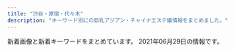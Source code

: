 ```yaml
---
title: "渋谷・原宿・代々木"
description: "キーワード別にの巨乳アジアン・チャイナエステ嬢情報をまとめました。"
---
```


新着画像と新着キーワードをまとめています。
2021年06月29日の情報です。

<DmmAffiliateIns />
<KeywordTable
  shops={
    [
    {
        "station": "JR\u6e0b\u8c37\u99c5\u897f\u53e3",
        "img_links": [
            "http://awaawa-fairy.work/img/st29.png",
            "http://awaawa-fairy.work/img/st018.png",
            "http://awaawa-fairy.work/sp/img/tit.jpg",
            "http://awaawa-fairy.work/img/sta27.png",
            "http://awaawa-fairy.work/sp/img/p-18.png",
            "http://awaawa-fairy.work/sp/img/botton.jpg",
            "http://awaawa-fairy.work/sp/img/sta17.png",
            "http://awaawa-fairy.work/sp/img/pic.jpg",
            "http://awaawa-fairy.work/img/st17.png",
            "http://awaawa-fairy.work/sp/img/mv.jpg",
            "http://awaawa-fairy.work/sp/img/info.jpg",
            "http://awaawa-fairy.work/sp/img/sta29.png",
            "http://awaawa-fairy.work/sp/img/sta28.png",
            "http://awaawa-fairy.work/img/st27.png",
            "http://awaawa-fairy.work/sp/img/t-o.jpg",
            "http://awaawa-fairy.work/img/st4.png",
            "http://awaawa-fairy.work/sp/img/tel.jpg",
            "http://awaawa-fairy.work/sp/img/sta22.png",
            "http://awaawa-fairy.work/img/sta28.png",
            "http://awaawa-fairy.work/img/st15.png",
            "http://awaawa-fairy.work/sp/img/t-t.jpg",
            "http://awaawa-fairy.work/img/sta22.png",
            "http://awaawa-fairy.work/sp/img/add.jpg",
            "http://awaawa-fairy.work/img/sta17.png",
            "http://awaawa-fairy.work/sp/img/sta15.png",
            "http://awaawa-fairy.work/img/st22.png",
            "http://awaawa-fairy.work/sp/img/sta26.png",
            "http://awaawa-fairy.work/img/st18.png",
            "http://awaawa-fairy.work/img/nos.png",
            "http://awaawa-fairy.work/sp/img/t-r.jpg",
            "http://awaawa-fairy.work/sp/img/line.jpg",
            "http://awaawa-fairy.work/img/sta15.png",
            "http://awaawa-fairy.work/sp/img/pc.jpg",
            "http://awaawa-fairy.work/img/st017.png",
            "http://awaawa-fairy.work/img/st26.png",
            "http://awaawa-fairy.work/sp/img/time.jpg",
            "http://awaawa-fairy.work/img/bottom.png",
            "http://awaawa-fairy.work/img/mo.png",
            "http://awaawa-fairy.work/img/sta18.png",
            "http://awaawa-fairy.work/img/sta26.png",
            "http://awaawa-fairy.work/sp/img/sta18.png",
            "http://awaawa-fairy.work/sp/img/sta27.png",
            "http://awaawa-fairy.work/sp/img/t-a.jpg",
            "http://awaawa-fairy.work/img/sta29.png",
            "http://awaawa-fairy.work/img/head.png",
            "http://awaawa-fairy.work/sp/img/t-s.jpg",
            "http://awaawa-fairy.work/sp/img/p-22.png",
            "http://awaawa-fairy.work/sp/img/p-28.png",
            "http://awaawa-fairy.work/img/st28.png",
            "http://awaawa-fairy.work/sp/img/sys.jpg"
        ],
        "name": "\u6ce1\u6ce1\u30d5\u30a7\u30a2\u30ea\u30fc",
        "url": "http://awaawa-fairy.work/",
        "keywords": {
            "F": 1,
            "85": 4,
            "D": 4,
            "87": 5,
            "88": 5,
            "C": 17,
            "86": 3,
            "E": 2
        }
    },
    {
        "name": "\u6953",
        "keywords": {},
        "img_links": [
            "http://www.kaede-es.club/images/staff/neinei2.jpg",
            "http://www.kaede-es.club/images/staff/2/riri.jpg",
            "http://www.kaede-es.club/images/staff/mimi.jpg",
            "http://www.kaede-es.club/images/staff/4/sati.jpg",
            "http://www.kaede-es.club/images/index-tiba_09.jpg",
            "http://www.kaede-es.club/images/shop/DSC_0086-300x199.jpg",
            "http://www.kaede-es.club/images/index-tiba_04.jpg",
            "http://www.kaede-es.club/images/staff/900938665947495901-225x300.jpg",
            "http://www.kaede-es.club/images/shop/DSC_0998-199x300.jpg",
            "http://www.kaede-es.club/images/staff/4/yuyu2.jpg",
            "http://www.kaede-es.club/images/staff/2/momo.jpg",
            "http://www.kaede-es.club/images/staff/2/7.jpg",
            "http://www.kaede-es.club/images/t-off-ico.jpg",
            "http://www.kaede-es.club/images/staff/2/hana.jpg",
            "http://www.kaede-es.club/images/index-tiba_02.jpg",
            "http://www.kaede-es.club/images/index-tiba_10.jpg",
            "http://www.kaede-es.club/images/nav/nav-sys.jpg",
            "http://www.kaede-es.club/images/shop/DSC_0087-221x300.jpg",
            "http://www.kaede-es.club/css/2.jpeg",
            "http://www.kaede-es.club/images/nav/nav-staff.jpg",
            "http://www.kaede-es.club/images/index-tiba_13.jpg",
            "http://www.kaede-es.club/images/staff/6.jpg",
            "http://www.kaede-es.club/images/nav/nav-job.jpg",
            "http://www.kaede-es.club/psd/off32.jpg",
            "http://www.kaede-es.club/psd/off2-1.jpg"
        ],
        "station": "JR\u4ee3\u3005\u6728\u99c5",
        "url": "http://www.kaede-es.club/"
    },
    {
        "img_links": [
            "http://www.ogon.work/img/interior.jpg",
            "http://www.ogon.work/staff/aya2.jpg",
            "http://www.ogon.work/staff/ai2.jpg",
            "http://www.ogon.work/staff/aya3.jpg",
            "http://www.ogon.work/img/bana02.jpg",
            "http://www.ogon.work/staff/momo1.jpg",
            "http://www.ogon.work/staff/ayumi3.jpg",
            "http://www.ogon.work/staff/ayumi2.jpg",
            "http://www.ogon.work/staff/hana1.jpg",
            "http://www.ogon.work/staff/ai3.jpg",
            "http://www.ogon.work/img/bana03.jpg",
            "http://www.ogon.work/img/icon/new.jpg",
            "http://www.ogon.work/staff/ayumi1.jpg",
            "http://www.ogon.work/staff/ai1.jpg",
            "http://www.ogon.work/img/contentsbottom.png",
            "http://www.ogon.work/img/s/s_qa.png",
            "http://www.ogon.work/staff/aya1.jpg",
            "http://www.ogon.work/staff/yuki1.jpg",
            "http://www.ogon.work/staff/yuki2.jpg"
        ],
        "url": "http://www.ogon.work/",
        "station": "JR\u6e0b\u8c37\u99c5\u30cf\u30c1\u516c\u53e3",
        "keywords": {
            "86": 13,
            "C": 60,
            "E": 7,
            "D": 16,
            "87": 14,
            "84": 58
        },
        "name": "\u9ec4\u91d1\u6d77\u5cb8"
    },
    {
        "station": "JR\u6e0b\u8c37\u99c5\u30cf\u30c1\u516c\u53e3",
        "img_links": [
            "http://www.e-god.work/images/mobile.jpg",
            "http://www.e-god.work/images/info.jpg",
            "http://www.e-god.work/images/1.jpg",
            "http://www.e-god.work/img/yuki1.jpg",
            "http://www.e-god.work/images/head.jpg",
            "http://www.e-god.work/images/int2.jpg",
            "http://www.e-god.work/images/4.jpg",
            "http://www.e-god.work/images/sys2.jpg",
            "http://www.e-god.work/images/int1.jpg",
            "http://www.e-god.work/images/interior_t.jpg",
            "http://www.e-god.work/images/staff_t.jpg",
            "http://www.e-god.work/img/zb.jpg",
            "http://www.e-god.work/images/sys1.jpg",
            "http://www.e-god.work/images/ais.jpg",
            "http://www.e-god.work/img/eri1.jpg",
            "http://www.e-god.work/images/line.png",
            "http://www.e-god.work/images/tel.jpg",
            "http://www.e-god.work/img/koko2.jpg",
            "http://www.e-god.work/img/koko1.jpg",
            "http://www.e-god.work/images/news.jpg",
            "http://www.e-god.work/images/2.jpg"
        ],
        "name": "\u30b9\u30ef\u30f3",
        "url": "http://www.e-god.work/",
        "keywords": {}
    },
    {
        "url": "http://www.aixin.co.jp/",
        "img_links": [
            "http://www.aixin.co.jp/images/staff/ruri2/ruri2.png",
            "http://www.aixin.co.jp/images/staff/chiemi/chiemi.jpg",
            "http://www.aixin.co.jp/images/staff/miki/2.jpg",
            "http://www.aixin.co.jp/images/staff/ayaka/ayaka.jpg",
            "http://www.aixin.co.jp/images/staff/mika2/2.png",
            "http://www.aixin.co.jp/images/map/google.png",
            "http://www.aixin.co.jp/images/price/tokusen.jpg",
            "http://www.aixin.co.jp/images/staff/ran/ran.png",
            "http://www.aixin.co.jp/images/staff/yui2/yui2.png",
            "http://www.aixin.co.jp/images/staff/yuzu/2.jpg",
            "http://www.aixin.co.jp/images/top/top.jpg",
            "http://www.aixin.co.jp/images/price/hirou.jpg",
            "http://www.aixin.co.jp/images/costume/2.png",
            "http://www.aixin.co.jp/images/staff/chiemi/1.jpg",
            "http://www.aixin.co.jp/images/top_pic/top2.jpg",
            "http://www.aixin.co.jp/images/wanted/wanted.png",
            "http://www.aixin.co.jp/images/staff/mirai/mirai.png",
            "http://www.aixin.co.jp/images/staff/aki/aki.png",
            "http://www.aixin.co.jp/images/staff/haruka2/haruka2.png",
            "http://www.aixin.co.jp/images/price/aroma.jpg",
            "http://www.aixin.co.jp/images/staff/ruru2/2.jpg",
            "http://www.aixin.co.jp/images/staff/miya2/miya2.jpg",
            "http://www.aixin.co.jp/images/staff/koko/koko.png",
            "http://www.aixin.co.jp/images/staff/mimi2/mimi2.png",
            "http://www.aixin.co.jp/images/staff/jyujyu/jyujyu.jpg",
            "http://www.aixin.co.jp/images/costume/4.png",
            "http://www.aixin.co.jp/images/staff/rara/rara.png",
            "http://www.aixin.co.jp/images/staff/ayaka/1.jpg",
            "http://www.aixin.co.jp/images/price/long.jpg",
            "http://www.aixin.co.jp/images/costume/1.png",
            "http://www.aixin.co.jp/images/staff/mika2/mika2.png",
            "http://www.aixin.co.jp/images/staff/miharu/miharu.png",
            "http://www.aixin.co.jp/images/costume/7.png",
            "http://www.aixin.co.jp/images/staff/ruru2/ruru2.jpg",
            "http://www.aixin.co.jp/images/costume/6.png",
            "http://www.aixin.co.jp/images/staff/sara/1.jpg",
            "http://www.aixin.co.jp/images/staff/akane/akane.png",
            "http://www.aixin.co.jp/images/staff/mina/2.jpg",
            "http://www.aixin.co.jp/images/staff/sara/sara.jpg",
            "http://www.aixin.co.jp/images/costume/3.png",
            "http://www.aixin.co.jp/images/staff/eri/eri.png",
            "http://www.aixin.co.jp/images/staff/mika2/1.png",
            "http://www.aixin.co.jp/images/staff/yuzu/yuzu.jpg",
            "http://www.aixin.co.jp/images/staff/miki/miki.jpg"
        ],
        "name": "\u30a2\u30a4\u30b7\u30f3",
        "keywords": {},
        "station": "JR\u6e0b\u8c37\u99c5"
    },
    {
        "keywords": {
            "87": 5,
            "C": 2,
            "E": 4,
            "86": 6,
            "88": 2,
            "D": 7
        },
        "url": "http://angel.est.cm/",
        "station": "JR\u6e0b\u8c37\u99c5\u5bae\u76ca\u5742\u53e3",
        "img_links": [
            "http://angel.est.cm/img/r4.jpg",
            "http://angel.est.cm/photos/sites/23/2019/05/2019051010094797.jpg",
            "http://angel.est.cm/img/footer.png",
            "http://angel.est.cm/photos/sites/23/2019/05/2019051010094757.jpg",
            "http://angel.est.cm/photos/sites/23/2019/05/2019051010094759.jpg",
            "http://angel.est.cm/photos/sites/23/2018/10/2018100318475591.jpg",
            "http://angel.est.cm/img/r1.jpg",
            "http://angel.est.cm/img/r3.jpg",
            "http://angel.est.cm/img/top.png",
            "http://angel.est.cm/photos/sites/23/2016/08/staff2.jpg",
            "http://angel.est.cm/img/r2.jpg",
            "http://angel.est.cm/photos/sites/23/2019/05/2019051010094748.jpg",
            "http://angel.est.cm/photos/sites/23/2019/11/2019110102361631.jpg"
        ],
        "name": "Angel"
    },
    {
        "keywords": {
            "83": 4,
            "87": 8,
            "D": 24,
            "86": 11,
            "85": 4,
            "C": 15
        },
        "station": "JR\u6e0b\u8c37\u99c5\u6771\u53e3",
        "name": "\u68ee\u306e\u9999",
        "url": "http://kokoronosato.tyo.cm/",
        "img_links": [
            "http://kokoronosato.tyo.cm/link/massage-de_88_31.jpg",
            "http://kokoronosato.tyo.cm/images/themes/pink/s_link.png",
            "http://kokoronosato.tyo.cm/photos/sites/15/2020/08/2020082203135850.jpg",
            "http://kokoronosato.tyo.cm/photos/sites/15/2020/08/2020082203150030.jpg",
            "http://kokoronosato.tyo.cm/photos/sites/15/2020/08/2020082205444313.jpg",
            "http://kokoronosato.tyo.cm/images/themes/pink/r3.jpg",
            "http://kokoronosato.tyo.cm/link/esthelove88-31.jpg",
            "http://kokoronosato.tyo.cm/photos/sites/15/2020/08/2020082205444661.jpg",
            "http://kokoronosato.tyo.cm/images/themes/pink/s_news.png",
            "http://kokoronosato.tyo.cm/images/themes/pink/s_pickup.png",
            "http://kokoronosato.tyo.cm/images/themes/pink/s_staff.png",
            "http://kokoronosato.tyo.cm/images/room4.jpg",
            "http://kokoronosato.tyo.cm/photos/sites/15/2019/07/2019072809450776.jpg",
            "http://kokoronosato.tyo.cm/images/room1.jpg",
            "http://kokoronosato.tyo.cm/link/e0016.jpg",
            "http://kokoronosato.tyo.cm/photos/sites/15/2020/08/2020082205443766.jpg",
            "http://kokoronosato.tyo.cm/images/themes/pink/s_newface.png",
            "http://kokoronosato.tyo.cm/link/walker88.jpg",
            "http://kokoronosato.tyo.cm/photos/sites/15/2019/07/2019072809470568.jpg",
            "http://kokoronosato.tyo.cm/images/themes/pink/no2.png",
            "http://kokoronosato.tyo.cm/images/room3.jpg",
            "http://kokoronosato.tyo.cm/images/themes/pink/no1.png",
            "http://kokoronosato.tyo.cm/link/8831.jpg",
            "http://kokoronosato.tyo.cm/images/themes/pink/mobile.jpg",
            "http://kokoronosato.tyo.cm/photos/sites/15/2019/07/2019072809445954.jpg",
            "http://kokoronosato.tyo.cm/images/room2.jpg",
            "http://kokoronosato.tyo.cm/link/88x31b.jpg",
            "http://menlog.net/link/menlog8831.jpg",
            "http://kokoronosato.tyo.cm/images/themes/pink/line.png",
            "http://kokoronosato.tyo.cm/images/themes/pink/s_ranking.png"
        ]
    }
]
}
/>
<DmmAffiliateScript />
